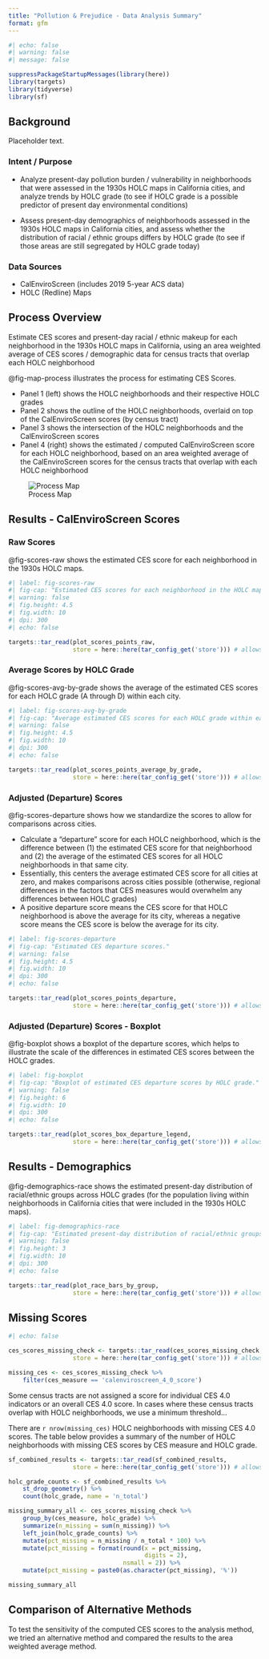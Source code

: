 ```yaml
---
title: "Pollution & Prejudice - Data Analysis Summary"
format: gfm
---
```


<!-- summary_report.md is generated from summary_report.qmd - edit that file -->

```r
#| echo: false
#| warning: false
#| message: false

suppressPackageStartupMessages(library(here))
library(targets)
library(tidyverse)
library(sf)
```

## Background

Placeholder text.

### Intent / Purpose

- Analyze present-day pollution burden / vulnerability in neighborhoods that were assessed in the 1930s HOLC maps in California cities, and analyze trends by HOLC grade (to see if HOLC grade is a possible predictor of present day environmental conditions)

- Assess present-day demographics of neighborhoods assessed in the 1930s HOLC maps in California cities, and assess whether the distribution of racial / ethnic groups differs by HOLC grade (to see if those areas are still segregated by HOLC grade today)

### Data Sources

-   CalEnviroScreen (includes 2019 5-year ACS data)
-   HOLC (Redline) Maps

## Process Overview

Estimate CES scores and present-day racial / ethnic makeup for each neighborhood in the 1930s HOLC maps in California, using an area weighted average of CES scores / demographic data for census tracts that overlap each HOLC neighborhood

@fig-map-process illustrates the process for estimating CES Scores.

- Panel 1 (left) shows the HOLC neighborhoods and their respective HOLC grades
- Panel 2 shows the outline of the HOLC neighborhoods, overlaid on top of the CalEnviroScreen scores (by census tract)
- Panel 3 shows the intersection of the HOLC neighborhoods and the CalEnviroScreen scores 
- Panel 4 (right) shows the estimated / computed CalEnviroScreen score for each HOLC neighborhood, based on an area weighted average of the CalEnviroScreen scores for the census tracts that overlap with each HOLC neighborhood

![Process Map](../tar_plots/01_map-combined_Stockton.png){#fig-map-process}

## Results - CalEnviroScreen Scores

### Raw Scores

@fig-scores-raw shows the estimated CES score for each neighborhood in the 1930s HOLC maps.

```r
#| label: fig-scores-raw
#| fig-cap: "Estimated CES scores for each neighborhood in the HOLC maps in California."
#| warning: false
#| fig.height: 4.5
#| fig.width: 10
#| dpi: 300
#| echo: false

targets::tar_read(plot_scores_points_raw,
                  store = here::here(tar_config_get('store'))) # allows for manual rendering
```


### Average Scores by HOLC Grade

@fig-scores-avg-by-grade shows the average of the estimated CES scores for each HOLC grade (A through D) within each city.

```r
#| label: fig-scores-avg-by-grade
#| fig-cap: "Average estimated CES scores for each HOLC grade within each city."
#| warning: false
#| fig.height: 4.5
#| fig.width: 10
#| dpi: 300
#| echo: false

targets::tar_read(plot_scores_points_average_by_grade,
                  store = here::here(tar_config_get('store'))) # allows for manual rendering
```


### Adjusted (Departure) Scores

@fig-scores-departure shows how we standardize the scores to allow for comparisons across cities. 

- Calculate a "departure" score for each HOLC neighborhood, which is the difference between (1) the estimated CES score for that neighborhood and (2) the average of the estimated CES scores for all HOLC neighborhoods in that same city. 
- Essentially, this centers the average estimated CES score for all cities at zero, and makes comparisons across cities possible (otherwise, regional differences in the factors that CES measures would overwhelm any differences between HOLC grades)
- A positive departure score means the CES score for that HOLC neighborhood is above the average for its city, whereas a negative score means the CES score is below the average for its city.

```r
#| label: fig-scores-departure
#| fig-cap: "Estimated CES departure scores."
#| warning: false
#| fig.height: 4.5
#| fig.width: 10
#| dpi: 300
#| echo: false

targets::tar_read(plot_scores_points_departure,
                  store = here::here(tar_config_get('store'))) # allows for manual rendering
```


### Adjusted (Departure) Scores - Boxplot

@fig-boxplot shows a boxplot of the departure scores, which helps to illustrate the scale of the differences in estimated CES scores between the HOLC grades.


```r
#| label: fig-boxplot
#| fig-cap: "Boxplot of estimated CES departure scores by HOLC grade."
#| warning: false
#| fig.height: 6
#| fig.width: 10
#| dpi: 300
#| echo: false

targets::tar_read(plot_scores_box_departure_legend,
                  store = here::here(tar_config_get('store'))) # allows for manual rendering

```


## Results - Demographics

@fig-demographics-race shows the estimated present-day distribution of racial/ethnic groups across HOLC grades (for the population living within neighborhoods in California cities that were included in the 1930s HOLC maps).

```r
#| label: fig-demographics-race
#| fig-cap: "Estimated present-day distribution of racial/ethnic groups across HOLC grades."
#| warning: false
#| fig.height: 3
#| fig.width: 10
#| dpi: 300
#| echo: false

targets::tar_read(plot_race_bars_by_group,
                  store = here::here(tar_config_get('store'))) # allows for manual rendering

```

## Missing Scores

```r
#| echo: false

ces_scores_missing_check <- targets::tar_read(ces_scores_missing_check,
                  store = here::here(tar_config_get('store'))) # allows for manual rendering

missing_ces <- ces_scores_missing_check %>%  
    filter(ces_measure == 'calenviroscreen_4_0_score')
```

Some census tracts are not assigned a score for individual CES 4.0 indicators or an overall CES 4.0 score. In cases where these census tracts overlap with HOLC neighborhoods, we use a minimum threshold...

There are `r nrow(missing_ces)` HOLC neighborhoods with missing CES 4.0 scores. The table below provides a summary of the number of HOLC neighborhoods with missing CES scores by CES measure and HOLC grade.

```r
sf_combined_results <- targets::tar_read(sf_combined_results,
                  store = here::here(tar_config_get('store'))) # allows for manual rendering

holc_grade_counts <- sf_combined_results %>% 
    st_drop_geometry() %>% 
    count(holc_grade, name = 'n_total')

missing_summary_all <- ces_scores_missing_check %>% 
    group_by(ces_measure, holc_grade) %>% 
    summarize(n_missing = sum(n_missing)) %>% 
    left_join(holc_grade_counts) %>% 
    mutate(pct_missing = n_missing / n_total * 100) %>% 
    mutate(pct_missing = format(round(x = pct_missing, 
                                      digits = 2), 
                                nsmall = 2)) %>%
    mutate(pct_missing = paste0(as.character(pct_missing), '%'))

missing_summary_all
```


## Comparison of Alternative Methods

To test the sensitivity of the computed CES scores to the analysis method, we tried an alternative method and compared the results to the area weighted average method. 
